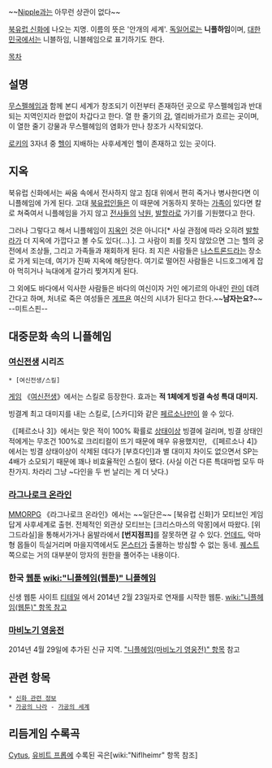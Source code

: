 {{{+1 Niflheimr}}} ~~[[유두|Nipple]]과는 아무런 상관이 없다~~

[[북유럽 신화]]에 나오는 지명. 이름의 뜻은 '안개의 세계'. [[독일어]]로는 '''니플하임'''이며, [[대한민국]]에서는 니블하임, 니블헤임으로 표기하기도 한다.

[[목차]]
== 설명 ==
[[무스펠헤임]]과 함께 본디 세계가 창조되기 이전부터 존재하던 곳으로 무스펠헤임과 반대되는 지역인지라 한없이 차갑다고 한다. 열 한 줄기의 [[강]], 엘리바가르가 흐르는 곳이며, 이 열한 줄기 강물과 무스펠헤임의 염화가 만나 창조가 시작되었다.

[[로키]]의 3자녀 중 [[헬]]이 지배하는 사후세계인 헬이 존재하고 있는 곳이다.
== 지옥 ==
북유럽 신화에서는 싸움 속에서 전사하지 않고 침대 위에서 편히 죽거나 병사한다면 이 니플헤임에 가게 된다. 고대 [[북유럽]]인들은 이 때문에 거동하지 못하는 [[가족]]이 있다면 칼로 쳐죽여서 니플헤임을 가지 않고 [[전사]]들의 [[낙원]], [[발할라]]로 가기를 기원했다고 한다.

그러나 그렇다고 해서 니플헤임이 [[지옥]]인 것은 아니다[* 사실 관점에 따라 오히려 [[발할라]]가 더 지옥에 가깝다고 볼 수도 있다(...).]. 그 사람이 죄를 짓지 않았으면 그는 헬의 궁전에서 조상들, 그리고 가족들과 재회하게 된다. 죄 지은 사람들은 [[나스트론드]]라는 장소로 가게 되는데, 여기가 진짜 지옥에 해당한다. 여기로 떨어진 사람들은 니드호그에게 잡아 먹히거나 늑대에게 갈가리 찢겨지게 된다.

그 외에도 바다에서 익사한 사람들은 바다의 여신이자 거인 에기르의 아내인 [[란]]이 데려간다고 하며, 처녀로 죽은 여성들은 [[게프욘]] 여신의 시녀가 된다고 한다.~~'''남자는요?'''~~ --미트스핀--

== 대중문화 속의 니플헤임 ==
=== [[여신전생]] 시리즈 ===
 * [여신전생/스킬]

[[게임]] 《[[여신전생]]》에서는 스킬로 등장한다. 효과는 '''적 1체에게 빙결 속성 특대 대미지.'''

빙결계 최고 대미지를 내는 스킬로, [스카디]와 같은 [[페르소나]]만이 쓸 수 있다.

《[페르소나 3]》에서는 맞은 적이 100% 확률로 [[상태이상]] 빙결에 걸리며, 빙결 상태인 적에게는 무조건 100%로 크리티컬이 뜨기 때문에 매우 유용했지만, 《[페르소나 4]》에서는 빙결 상태이상이 삭제된 데다가 [부흐다인]과 별 대미지 차이도 없으면서 SP는 4배가 소모되기 때문에 꽤나 비효율적인 스킬이 됐다. (사실 이건 다른 특대마법 모두 마찬가지. 차라리 그냥 ~다인을 두 번 날리는 게 더 낫다.)

=== [[라그나로크 온라인]] ===
[[MMORPG]] 《라그나로크 온라인》에서는 ~~일단은~~ [북유럽 신화]가 모티브인 게임답게 사후세계로 출현. 전체적인 외관상 모티브는 [크리스마스의 악몽]에서 따왔다. [위그드라실]을 통해서가거나 움발라에서 '''[번지점프]'''를 잘못하면 갈 수 있다. [[언데드]], 악마형 몹들이 득실거리며 마을지역에서도 [[몬스터]]가 출몰하는 방심할 수 없는 동네. [[퀘스트]] 쪽으로는 거의 대부분이 망자의 원한을 풀어주는 내용이다.

=== 한국 [[웹툰]] [[wiki:"니플헤임(웹툰)" 니플헤임]] ===
신생 웹툰 사이트 [[티테일]] 에서 2014년 2월 23일자로 연재를 시작한 웹툰. [[wiki:"니플헤임(웹툰)" 항목 참고]]

=== [[마비노기 영웅전]] ===
2014년 4월 29일에 추가된 신규 지역. [["니플헤임(마비노기 영웅전)" 항목]] 참고

== 관련 항목 ==
 * [[신화 관련 정보]]
 * [[가공의 나라]] - [[가공의 세계]]

== 리듬게임 수록곡 ==
[[Cytus]], [[유비트 프롭]]에 수록된 곡은[wiki:"Niflheimr" 항목 참조]
